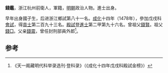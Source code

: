 '''錢鑑'''，浙江杭州前衛人，軍籍，[[明朝|明朝]]政治人物。進士出身。

早年出身國子生，后进浙江鄉試第八十一名。[[成化|成化]]十四年（1478年），參加戊戌科[[會試|會試]]，得[[貢士|貢士]]第二百九十三名。[[殿試|殿試]]登[[進士|進士]]第二甲第九十六名。曾祖父[[錢賢|錢賢]]。祖父[[錢□|錢□]]。父亲[[錢震|錢震]]，曾任封刑部員外郎<ref>《天一阁藏明代科举录选刊·登科录》（《成化十四年戊戌科殿試金榜》）</ref>。

==参考==
{{reflist}}
{{明朝人物小作品}}
{{成化十四年戊戌科殿試金榜}}
